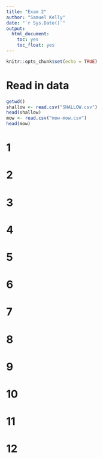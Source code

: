 ```yaml
---
title: "Exam 2"
author: "Samuel Kelly"
date: "`r Sys.Date()`"
output: 
  html_document:
    toc: yes
    toc_float: yes
---
```


```r
knitr::opts_chunk$set(echo = TRUE)
```

# Read in data

```r
getwd()
shallow <- read.csv("SHALLOW.csv")
head(shallow)
mow <- read.csv("mow-mow.csv")
head(mow)
```

# 1

# 2

# 3

# 4

# 5

# 6

# 7

# 8

# 9

# 10

# 11

# 12

